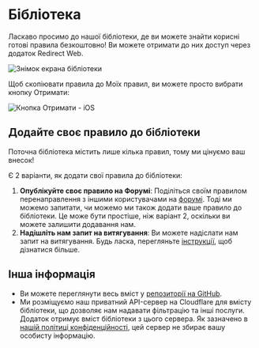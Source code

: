 # Бібліотека

Ласкаво просимо до нашої бібліотеки, де ви можете знайти корисні готові правила безкоштовно! Ви можете отримати до них доступ через додаток Redirect Web.

![Знімок екрана бібліотеки](/img/library-screenshot.webp)

Щоб скопіювати правила до Моїх правил, ви можете просто вибрати кнопку Отримати:

![Кнопка Отримати - iOS](/img/library-get-button-ios.gif)

## Додайте своє правило до бібліотеки

Поточна бібліотека містить лише кілька правил, тому ми цінуємо ваш внесок!

Є 2 варіанти, як додати свої правила до бібліотеки:

1. **Опублікуйте своє правило на Форумі**: Поділіться своїм правилом перенаправлення з іншими користувачами на [форумі](https://github.com/mshibanami/redirect-web/discussions/categories/redirect-rules). Тоді ми можемо запитати, чи можемо ми також додати ваше правило до бібліотеки. Це може бути простіше, ніж варіант 2, оскільки ви можете залишити додавання нам.
2. **Надішліть нам запит на витягування**: Ви можете надіслати нам запит на витягування. Будь ласка, перегляньте [інструкції](https://github.com/mshibanami/redirect-web/tree/main/library), щоб дізнатися більше.

## Інша інформація

- Ви можете переглянути весь вміст у [репозиторії на GitHub](https://github.com/mshibanami/redirect-web/tree/main/library).
- Ми розміщуємо наш приватний API-сервер на Cloudflare для вмісту бібліотеки, що дозволяє нам надавати фільтрацію та інші послуги. Додаток отримує вміст бібліотеки з цього сервера. Як зазначено в [нашій політиці конфіденційності](privacy-policy.mdx), цей сервер не збирає вашу особисту інформацію.
